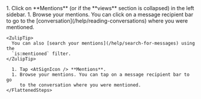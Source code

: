 


<Tabs>
  <TabItem label="Desktop/Web">
    <Steps>
      1. Click on <AtSignIcon /> **Mentions**
         (or <AtSignIcon /> if the **views**
         section is collapsed) in the left sidebar.
      1. Browse your mentions. You can click on a message recipient bar to go
         to the [conversation](/help/reading-conversations) where you were mentioned.
    </Steps>

    <ZulipTip>
      You can also [search your mentions](/help/search-for-messages) using the
      `is:mentioned` filter.
    </ZulipTip>
  </TabItem>

  <TabItem label="Mobile">
    <FlattenedSteps>
      <MobileMenu />

      1. Tap <AtSignIcon /> **Mentions**.
      1. Browse your mentions. You can tap on a message recipient bar to go
         to the conversation where you were mentioned.
    </FlattenedSteps>
  </TabItem>
</Tabs>
